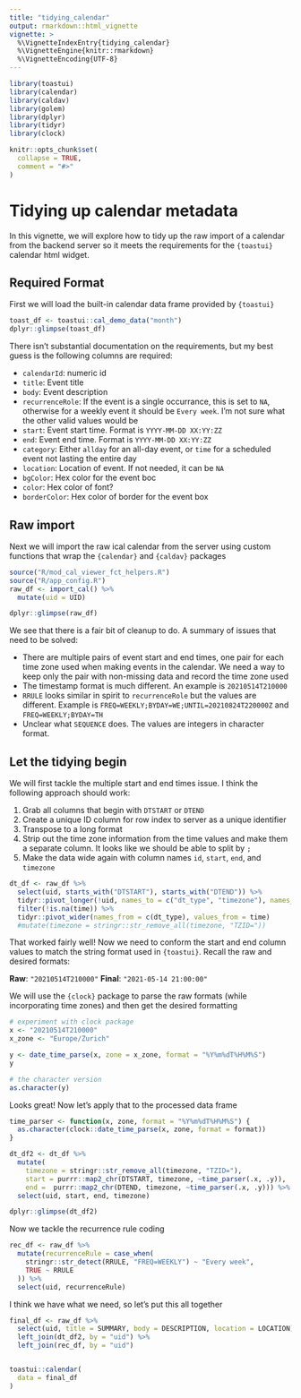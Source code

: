 ```yaml
---
title: "tidying_calendar"
output: rmarkdown::html_vignette
vignette: >
  %\VignetteIndexEntry{tidying_calendar}
  %\VignetteEngine{knitr::rmarkdown}
  %\VignetteEncoding{UTF-8}
---
```


```r
library(toastui)
library(calendar)
library(caldav)
library(golem)
library(dplyr)
library(tidyr)
library(clock)

knitr::opts_chunk$set(
  collapse = TRUE,
  comment = "#>"
)
```

# Tidying up calendar metadata

In this vignette, we will explore how to tidy up the raw import of a calendar from the backend server so it meets the requirements for the `{toastui}` calendar html widget.

## Required Format

First we will load the built-in calendar data frame provided by `{toastui}` 

```r
toast_df <- toastui::cal_demo_data("month")
dplyr::glimpse(toast_df)
```

There isn't substantial documentation on the requirements, but my best guess is the following columns are required:

* `calendarId`: numeric id 
* `title`: Event title
* `body`: Event description
* `recurrenceRole`: If the event is a single occurrance, this is set to `NA`, otherwise for a weekly event it should be `Every week`.  I'm not sure what the other valid values would be
* `start`: Event start time. Format is `YYYY-MM-DD XX:YY:ZZ`
* `end`: Event end time. Format is `YYYY-MM-DD XX:YY:ZZ`
* `category`: Either `allday` for an all-day event, or `time` for a scheduled event not lasting the entire day
* `location`: Location of event. If not needed, it can be `NA`
* `bgColor`: Hex color for the event boc
* `color`: Hex color of font?
* `borderColor`: Hex color of border for the event box

## Raw import

Next we will import the raw ical calendar from the server using custom functions that wrap the `{calendar}` and `{caldav}` packages

```r
source("R/mod_cal_viewer_fct_helpers.R")
source("R/app_config.R")
raw_df <- import_cal() %>%
  mutate(uid = UID)
```

```r
dplyr::glimpse(raw_df)
```

We see that there is a fair bit of cleanup to do. A summary of issues that need to be solved:

* There are multiple pairs of event start and end times, one pair for each time zone used when making events in the calendar. We need a way to keep only the pair with non-missing data and record the time zone used
* The timestamp format is much different. An example is `20210514T210000`
* `RRULE` looks similar in spirit to `recurrenceRole` but the values are different. Example is `FREQ=WEEKLY;BYDAY=WE;UNTIL=20210824T220000Z` and `FREQ=WEEKLY;BYDAY=TH`
* Unclear what `SEQUENCE` does. The values are integers in character format.

## Let the tidying begin

We will first tackle the multiple start and end times issue. I think the following approach should work:

1. Grab all columns that begin with `DTSTART` or `DTEND`
1. Create a unique ID column for row index to server as a unique identifier
1. Transpose to a long format
1. Strip out the time zone information from the time values and make them a separate column. It looks like we should be able to split by `;`
1. Make the data wide again with column names `id`, `start`, `end`, and `timezone`

```r
dt_df <- raw_df %>%
  select(uid, starts_with("DTSTART"), starts_with("DTEND")) %>%
  tidyr::pivot_longer(!uid, names_to = c("dt_type", "timezone"), names_sep = ";", values_to = "time") %>%
  filter(!is.na(time)) %>%
  tidyr::pivot_wider(names_from = c(dt_type), values_from = time)
  #mutate(timezone = stringr::str_remove_all(timezone, "TZID="))

```

That worked fairly well!  Now we need to conform the start and end column values to match the string format used in `{toastui}`. Recall the raw and desired formats:

**Raw**: `"20210514T210000"`
**Final**: `"2021-05-14 21:00:00"`

We will use the `{clock}` package to parse the raw formats (while incorporating time zones) and then get the desired formatting

```r
# experiment with clock package
x <- "20210514T210000"
x_zone <- "Europe/Zurich"

y <- date_time_parse(x, zone = x_zone, format = "%Y%m%dT%H%M%S")
y

# the character version
as.character(y)
```

Looks great! Now let's apply that to the processed data frame

```r
time_parser <- function(x, zone, format = "%Y%m%dT%H%M%S") {
  as.character(clock::date_time_parse(x, zone, format = format))
}

dt_df2 <- dt_df %>%
  mutate(
    timezone = stringr::str_remove_all(timezone, "TZID="),
    start = purrr::map2_chr(DTSTART, timezone, ~time_parser(.x, .y)),
    end =  purrr::map2_chr(DTEND, timezone, ~time_parser(.x, .y))) %>%
  select(uid, start, end, timezone)

dplyr::glimpse(dt_df2)
```

Now we tackle the recurrence rule coding

```r
rec_df <- raw_df %>%
  mutate(recurrenceRule = case_when(
    stringr::str_detect(RRULE, "FREQ=WEEKLY") ~ "Every week",
    TRUE ~ RRULE
  )) %>%
  select(uid, recurrenceRule)

```

I think we have what we need, so let's put this all together

```r
final_df <- raw_df %>%
  select(uid, title = SUMMARY, body = DESCRIPTION, location = LOCATION) %>%
  left_join(dt_df2, by = "uid") %>%
  left_join(rec_df, by = "uid")


toastui::calendar(
  data = final_df
)
```